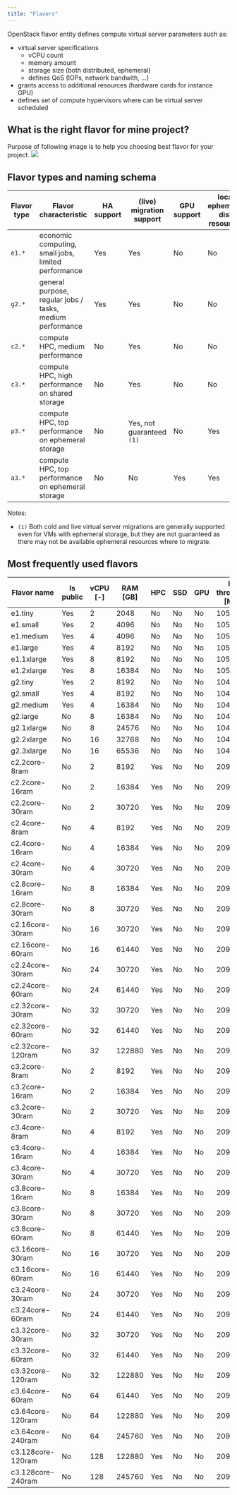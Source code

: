 ```yaml
---
title: "Flavors"
---
```

OpenStack flavor entity defines compute virtual server parameters such as:

* virtual server specifications
    * vCPU count
    * memory amount
    * storage size (both distributed, ephemeral)
    * defines QoS (IOPs, network bandwith, ...)
* grants access to additional resources (hardware cards for instance GPU)
* defines set of compute hypervisors where can be virtual server scheduled

## What is the right flavor for mine project?
Purpose of following image is to help you choosing best flavor for your project.
![](/img/openstack/g2_flavor_map.png)

## Flavor types and naming schema

| Flavor type | Flavor characteristic | HA support | (live) migration support | GPU support | local ephemeral disk resources | vCPU efficiency, CPU overcommit | old G1 flavor naming |
|-------------|-----------------------|------------|--------------------------|-------------|--------------------------------|---------------------------------|-------------------|
| `e1.*` | economic computing, small jobs, limited performance       | Yes | Yes | No       | No                             | ~ PASSMARK 250, 1:8  | `standard.*` |
| `g2.*` | general purpose, regular jobs / tasks, medium performance | Yes | Yes | No       | No                             | ~ PASSMARK 750, 1:2  | - |
| `c2.*` | compute HPC, medium performance                           | No  | Yes | No       | No                             | ~ PASSMARK 750, 1:2  | - |
| `c3.*` | compute HPC, high performance on shared storage           | No  | Yes | No       | No                             | ~ PASSMARK 2000, 1:1 | `hpc.*` |
| `p3.*` | compute HPC, top performance on ephemeral storage         | No  | Yes, not guaranteed `(1)` | No | Yes            | ~ PASSMARK 2000, 1:1 | `hpc.*ephem` |
| `a3.*` | compute HPC, top performance on ephemeral storage         | No  | No  | Yes      | Yes                            | ~ PASSMARK 2000, 1:1 | `hpc.*gpu` |

Notes:

- `(1)` Both cold and live virtual server migrations are generally supported even for VMs with ephemeral storage, but they are not guaranteed as there may not be available ephemeral resources where to migrate.


## Most frequently used flavors
| Flavor name   | Is public | vCPU [-] | RAM [GB] | HPC | SSD | GPU | Disc throughput [MB/s] | IOPS [op/s]| Average throughput [MB/s]  |
|---------------|-----------|----------|----------|-----|-----|-----|------------------------|------------|----------------------------|
| e1.tiny | Yes | 2 | 2048 | No | No | No | 105 | 400 | 128 |
| e1.small | Yes | 2 | 4096 | No | No | No | 105 | 400 | 128 |
| e1.medium | Yes | 4 | 4096 | No | No | No | 105 | 400 | 128 |
| e1.large | Yes | 4 | 8192 | No | No | No | 105 | 400 | 128 |
| e1.1xlarge | Yes | 8 | 8192 | No | No | No | 105 | 400 | 128 |
| e1.2xlarge | Yes | 8 | 16384 | No | No | No | 105 | 400 | 128 |
| g2.tiny | Yes | 2 | 8192 | No | No | No | 1049 | 1000 | 256 |
| g2.small | Yes | 4 | 8192 | No | No | No | 1049 | 1000 | 256 |
| g2.medium | Yes | 4 | 16384 | No | No | No | 1049 | 1000 | 256 |
| g2.large | No | 8 | 16384 | No | No | No | 1049 | 1000 | 256 |
| g2.1xlarge | No | 8 | 24576 | No | No | No | 1049 | 1000 | 256 |
| g2.2xlarge | No | 16 | 32768 | No | No | No | 1049 | 1000 | 256 |
| g2.3xlarge | No | 16 | 65536 | No | No | No | 1049 | 1000 | 256 |
| c2.2core-8ram | No | 2 | 8192 | Yes | No | No | 2097 | 1000 | 2560 |
| c2.2core-16ram | No | 2 | 16384 | Yes | No | No | 2097 | 1000 | 2560 |
| c2.2core-30ram | No | 2 | 30720 | Yes | No | No | 2097 | 1000 | 2560 |
| c2.4core-8ram | No | 4 | 8192 | Yes | No | No | 2097 | 1000 | 2560 |
| c2.4core-16ram | No | 4 | 16384 | Yes | No | No | 2097 | 1000 | 2560 |
| c2.4core-30ram | No | 4 | 30720 | Yes | No | No | 2097 | 1000 | 2560 |
| c2.8core-16ram | No | 8 | 16384 | Yes | No | No | 2097 | 1000 | 2560 |
| c2.8core-30ram | No | 8 | 30720 | Yes | No | No | 2097 | 1000 | 2560 |
| c2.16core-30ram | No | 16 | 30720 | Yes | No | No | 2097 | 1000 | 2560 |
| c2.16core-60ram | No | 16 | 61440 | Yes | No | No | 2097 | 1000 | 2560 |
| c2.24core-30ram | No | 24 | 30720 | Yes | No | No | 2097 | 1000 | 2560 |
| c2.24core-60ram | No | 24 | 61440 | Yes | No | No | 2097 | 1000 | 2560 |
| c2.32core-30ram | No | 32 | 30720 | Yes | No | No | 2097 | 1000 | 2560 |
| c2.32core-60ram | No | 32 | 61440 | Yes | No | No | 2097 | 1000 | 2560 |
| c2.32core-120ram | No | 32 | 122880 | Yes | No | No | 2097 | 1000 | 2560 |
| c3.2core-8ram | No | 2 | 8192 | Yes | No | No | 2097 | 2000 | 10240 |
| c3.2core-16ram | No | 2 | 16384 | Yes | No | No | 2097 | 2000 | 10240 |
| c3.2core-30ram | No | 2 | 30720 | Yes | No | No | 2097 | 2000 | 10240 |
| c3.4core-8ram | No | 4 | 8192 | Yes | No | No | 2097 | 2000 | 10240 |
| c3.4core-16ram | No | 4 | 16384 | Yes | No | No | 2097 | 2000 | 10240 |
| c3.4core-30ram | No | 4 | 30720 | Yes | No | No | 2097 | 2000 | 10240 |
| c3.8core-16ram | No | 8 | 16384 | Yes | No | No | 2097 | 2000 | 10240 |
| c3.8core-30ram | No | 8 | 30720 | Yes | No | No | 2097 | 2000 | 10240 |
| c3.8core-60ram | No | 8 | 61440 | Yes | No | No | 2097 | 2000 | 10240 |
| c3.16core-30ram | No | 16 | 30720 | Yes | No | No | 2097 | 2000 | 10240 |
| c3.16core-60ram | No | 16 | 61440 | Yes | No | No | 2097 | 2000 | 10240 |
| c3.24core-30ram | No | 24 | 30720 | Yes | No | No | 2097 | 2000 | 10240 |
| c3.24core-60ram | No | 24 | 61440 | Yes | No | No | 2097 | 2000 | 10240 |
| c3.32core-30ram | No | 32 | 30720 | Yes | No | No | 2097 | 2000 | 10240 |
| c3.32core-60ram | No | 32 | 61440 | Yes | No | No | 2097 | 2000 | 10240 |
| c3.32core-120ram | No | 32 | 122880 | Yes | No | No | 2097 | 2000 | 10240 |
| c3.64core-60ram | No | 64 | 61440 | Yes | No | No | 2097 | 2000 | 10240 |
| c3.64core-120ram | No | 64 | 122880 | Yes | No | No | 2097 | 2000 | 10240 |
| c3.64core-240ram | No | 64 | 245760 | Yes | No | No | 2097 | 2000 | 10240 |
| c3.128core-120ram | No | 128 | 122880 | Yes | No | No | 2097 | 2000 | 10240 |
| c3.128core-240ram | No | 128 | 245760 | Yes | No | No | 2097 | 2000 | 10240 |

